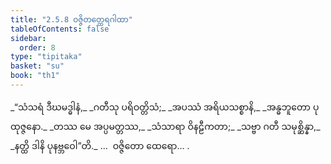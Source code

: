 ```yaml
---
title: "2.5.8 ဝဇ္ဇိတတ္ထေရဂါထာ"
tableOfContents: false
sidebar:
  order: 8
type: "tipitaka"
basket: "su"
book: "th1"
---
```



<DynamicBreadcrumb />

<Division number="215" book="th1">

<Paragraph number="423" type="verses" book="th1">
_“သံသရံ ဒီဃမဒ္ဓါနံ,_  
_ဂတီသု ပရိဝတ္တိသံ;_  
_အပဿံ အရိယသစ္စာနိ,_  
_အန္ဓဘူတော ပုထုဇ္ဇနော._  

</Paragraph>

</Division>
<Division number="216" book="th1">

<Paragraph number="424" type="verses" book="th1">
_တဿ မေ အပ္ပမတ္တဿ,_  
_သံသာရာ ဝိနဠီကတာ;_  
_သဗ္ဗာ ဂတီ သမုစ္ဆိန္နာ,_  
_နတ္ထိ ဒါနိ ပုနဗ္ဘဝေါ”တိ._  


</Paragraph>
</Division>

<Paragraph number="425" type="center" book="th1">
…  ဝဇ္ဇိတော ထေရော… .
</Paragraph>